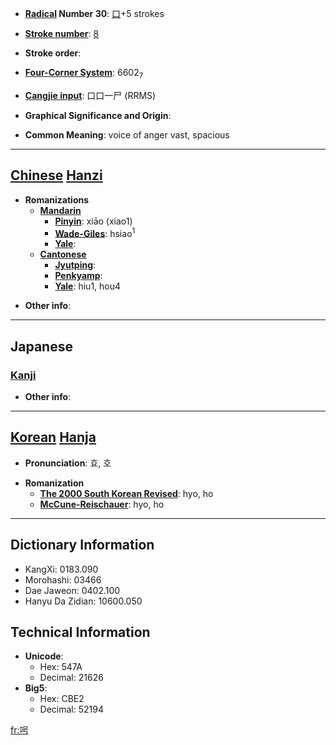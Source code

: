 * '''[[Wiktionary:Chinese radical index| Radical]] Number 30''': [[Wiktionary:Chinese radical index 口|口]]+5 strokes

* '''[[Wiktionary:Chinese total strokes index|Stroke number]]''': [[Wiktionary:Chinese total strokes index 8|8]]

* '''Stroke order''': 

* '''[[Wiktionary:Chinese four corner index|Four-Corner System]]''': 6602<sub>7</sub>

* '''[[Wiktionary:Chinese Cangjie index|Cangjie input]]''': 口口一尸 (RRMS)

* '''Graphical Significance and Origin''': 

* '''Common Meaning''': voice of anger vast, spacious

----

== [[Chinese]] [[Hanzi]] ==

* '''Romanizations'''
** '''[[Mandarin]]'''
*** '''[[Pinyin]]''': xiāo (xiao1)
*** '''[[Wade-Giles]]''': hsiao<sup>1</sup>
*** '''[[Yale]]''': 
** '''[[Cantonese]]'''
*** '''[[Jyutping]]''':
*** '''[[Penkyamp]]''': 
*** '''[[Yale]]''': hiu1, hou4

* '''Other info''': 

----

==Japanese==
===[[Kanji]]===
{{kanji|on readings=[[きょう]] (kyō), [[ごう]] (gō), [[こう]] (kō), [[く]] (ku)
|kun readings=
}}

* '''Other info''':  

----

== [[Korean]] [[Hanja]] ==

* '''Pronunciation''': 효, 호

* '''Romanization'''
** '''[[The 2000 South Korean Revised Romanization|The 2000 South Korean Revised]]''': hyo, ho
** '''[[McCune-Reischauer]]''': hyo, ho

----

== Dictionary Information ==

* KangXi: 0183.090
* Morohashi: 03466
* Dae Jaweon: 0402.100
* Hanyu Da Zidian: 10600.050

== Technical Information ==

* '''Unicode''':
** Hex: 547A
** Decimal: 21626
* '''Big5''':
** Hex: CBE2
** Decimal: 52194

[[fr:呺]]